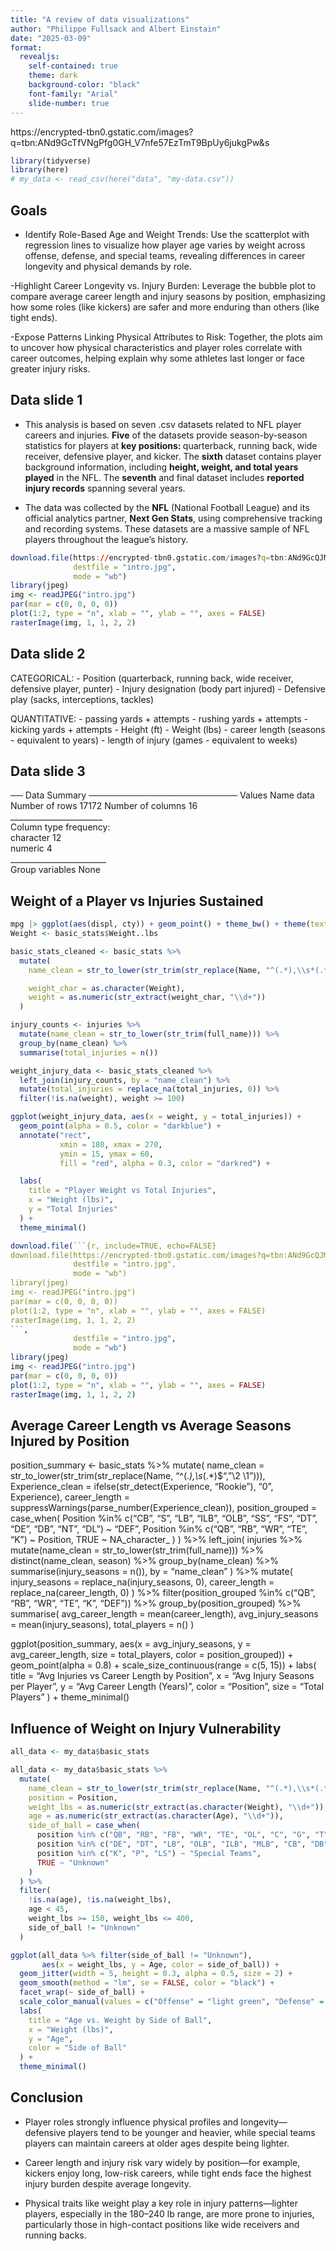 ```yaml
---
title: "A review of data visualizations"
author: "Philippe Fullsack and Albert Einstain"
date: "2025-03-09"
format:
  revealjs:
    self-contained: true
    theme: dark  
    background-color: "black"  
    font-family: "Arial"  
    slide-number: true  
---
```

https://encrypted-tbn0.gstatic.com/images?q=tbn:ANd9GcTfVNgPfg0GH_V7nfe57EzTmT9BpUy6jukgPw&s

```r
library(tidyverse)
library(here)
# my_data <- read_csv(here("data", "my-data.csv"))
```

## Goals

- Identify Role-Based Age and Weight Trends: Use the scatterplot with regression lines to visualize how player age varies by weight across offense, defense, and special teams, revealing differences in career longevity and physical demands by role.

-Highlight Career Longevity vs. Injury Burden: Leverage the bubble plot to compare average career length and injury seasons by position, emphasizing how some roles (like kickers) are safer and more enduring than others (like tight ends).

-Expose Patterns Linking Physical Attributes to Risk: Together, the plots aim to uncover how physical characteristics and player roles correlate with career outcomes, helping explain why some athletes last longer or face greater injury risks.

## Data slide 1

- This analysis is based on seven .csv datasets related to NFL player careers and injuries. **Five** of the datasets provide season-by-season statistics for players at **key positions: ** quarterback, running back, wide receiver, defensive player, and kicker. The **sixth** dataset contains player background information, including **height, weight, and total years played** in the NFL. The **seventh** and final dataset includes **reported injury records** spanning several years.

- The data was collected by the **NFL** (National Football League) and its official analytics partner, **Next Gen Stats**, using comprehensive tracking and recording systems. These datasets are a massive sample of NFL players throughout the league’s history.

```r
download.file(https://encrypted-tbn0.gstatic.com/images?q=tbn:ANd9GcQJMXM2TWT8BuSv6CN4tb4OhJqBbdEwdaUYaA&s,
              destfile = "intro.jpg", 
              mode = "wb")
library(jpeg)
img <- readJPEG("intro.jpg")
par(mar = c(0, 0, 0, 0))  
plot(1:2, type = "n", xlab = "", ylab = "", axes = FALSE)  
rasterImage(img, 1, 1, 2, 2)
```
## Data slide 2
 
CATEGORICAL:
- Position (quarterback, running back, wide receiver, defensive player, punter)
- Injury designation (body part injured)
- Defensive play (sacks, interceptions, tackles)

QUANTITATIVE:
- passing yards + attempts
- rushing yards + attempts
- kicking yards + attempts
- Height (ft)
- Weight (lbs)
- career length (seasons - equivalent to years)
- length of injury (games - equivalent to weeks)

## Data slide 3

── Data Summary ────────────────────────
                           Values
Name                       data  
Number of rows             17172 
Number of columns          16    
_______________________          
Column type frequency:           
  character                12    
  numeric                  4     
________________________         
Group variables            None  


## Weight of a Player vs Injuries Sustained

```r
mpg |> ggplot(aes(displ, cty)) + geom_point() + theme_bw() + theme(text=element_text(size=24))
Weight <- basic_stats$Weight..lbs

basic_stats_cleaned <- basic_stats %>%
  mutate(
    name_clean = str_to_lower(str_trim(str_replace(Name, "^(.*),\\s*(.*)$", "\\2 \\1"))),

    weight_char = as.character(Weight),  
    weight = as.numeric(str_extract(weight_char, "\\d+"))
  )

injury_counts <- injuries %>%
  mutate(name_clean = str_to_lower(str_trim(full_name))) %>%
  group_by(name_clean) %>%
  summarise(total_injuries = n())

weight_injury_data <- basic_stats_cleaned %>%
  left_join(injury_counts, by = "name_clean") %>%
  mutate(total_injuries = replace_na(total_injuries, 0)) %>%
  filter(!is.na(weight), weight >= 100)

ggplot(weight_injury_data, aes(x = weight, y = total_injuries)) +
  geom_point(alpha = 0.5, color = "darkblue") +
  annotate("rect",
           xmin = 180, xmax = 270,
           ymin = 15, ymax = 60,
           fill = "red", alpha = 0.3, color = "darkred") +

  labs(
    title = "Player Weight vs Total Injuries",
    x = "Weight (lbs)",
    y = "Total Injuries"
  ) +
  theme_minimal()
```
```r
download.file(```{r, include=TRUE, echo=FALSE}
download.file(https://encrypted-tbn0.gstatic.com/images?q=tbn:ANd9GcQJMXM2TWT8BuSv6CN4tb4OhJqBbdEwdaUYaA&s,
              destfile = "intro.jpg", 
              mode = "wb")
library(jpeg)
img <- readJPEG("intro.jpg")
par(mar = c(0, 0, 0, 0))  
plot(1:2, type = "n", xlab = "", ylab = "", axes = FALSE)  
rasterImage(img, 1, 1, 2, 2)
```,
              destfile = "intro.jpg", 
              mode = "wb")
library(jpeg)
img <- readJPEG("intro.jpg")
par(mar = c(0, 0, 0, 0))  
plot(1:2, type = "n", xlab = "", ylab = "", axes = FALSE)  
rasterImage(img, 1, 1, 2, 2)
```

## Average Career Length vs Average Seasons Injured by Position

position_summary <- basic_stats %>%
  mutate(
name_clean = str_to_lower(str_trim(str_replace(Name, "^(.*),\\s*(.*)$", "\\2 \\1"))),
    Experience_clean = ifelse(str_detect(Experience, "Rookie"), "0", Experience),
    career_length = suppressWarnings(parse_number(Experience_clean)),
    position_grouped = case_when(
      Position %in% c("CB", "S", "LB", "ILB", "OLB", "SS", "FS", "DT", "DE", "DB", "NT", "DL") ~ "DEF",
      Position %in% c("QB", "RB", "WR", "TE", "K") ~ Position,
      TRUE ~ NA_character_
    )
  ) %>%
  left_join(
    injuries %>%
      mutate(name_clean = str_to_lower(str_trim(full_name))) %>%
      distinct(name_clean, season) %>%
      group_by(name_clean) %>%
      summarise(injury_seasons = n()),
    by = "name_clean"
  ) %>%
  mutate(
    injury_seasons = replace_na(injury_seasons, 0),
    career_length = replace_na(career_length, 0)
  ) %>%
  filter(position_grouped %in% c("QB", "RB", "WR", "TE", "K", "DEF")) %>%
  group_by(position_grouped) %>%
  summarise(
    avg_career_length = mean(career_length),
    avg_injury_seasons = mean(injury_seasons),
    total_players = n()
  )

ggplot(position_summary, aes(x = avg_injury_seasons, y = avg_career_length, size = total_players, color = position_grouped)) +
  geom_point(alpha = 0.8) +
  scale_size_continuous(range = c(5, 15)) +
  labs(
    title = "Avg Injuries vs Career Length by Position",
    x = "Avg Injury Seasons per Player",
    y = "Avg Career Length (Years)",
    color = "Position",
    size = "Total Players"
  ) +
  theme_minimal()

## Influence of Weight on Injury Vulnerability

```r
all_data <- my_data$basic_stats

all_data <- my_data$basic_stats %>%
  mutate(
    name_clean = str_to_lower(str_trim(str_replace(Name, "^(.*),\\s*(.*)$", "\\2 \\1"))),
    position = Position,
    weight_lbs = as.numeric(str_extract(as.character(Weight), "\\d+")),
    age = as.numeric(str_extract(as.character(Age), "\\d+")),
    side_of_ball = case_when(
      position %in% c("QB", "RB", "FB", "WR", "TE", "OL", "C", "G", "T") ~ "Offense",
      position %in% c("DE", "DT", "LB", "OLB", "ILB", "MLB", "CB", "DB", "FS", "SS", "NT", "SAF", "EDGE") ~ "Defense",
      position %in% c("K", "P", "LS") ~ "Special Teams",
      TRUE ~ "Unknown"
    )
  ) %>%
  filter(
    !is.na(age), !is.na(weight_lbs),
    age < 45,
    weight_lbs >= 150, weight_lbs <= 400,
    side_of_ball != "Unknown"
  )

ggplot(all_data %>% filter(side_of_ball != "Unknown"), 
       aes(x = weight_lbs, y = Age, color = side_of_ball)) +
  geom_jitter(width = 5, height = 0.3, alpha = 0.5, size = 2) +
  geom_smooth(method = "lm", se = FALSE, color = "black") +
  facet_wrap(~ side_of_ball) +
  scale_color_manual(values = c("Offense" = "light green", "Defense" = "red", "Special Teams" = "blue")) +
  labs(
    title = "Age vs. Weight by Side of Ball",
    x = "Weight (lbs)",
    y = "Age",
    color = "Side of Ball"
  ) +
  theme_minimal()
```

## Conclusion

- Player roles strongly influence physical profiles and longevity—defensive players tend to be younger and heavier, while special teams players can maintain careers at older ages despite being lighter.

- Career length and injury risk vary widely by position—for example, kickers enjoy long, low-risk careers, while tight ends face the highest injury burden despite average longevity.

- Physical traits like weight play a key role in injury patterns—lighter players, especially in the 180–240 lb range, are more prone to injuries, particularly those in high-contact positions like wide receivers and running backs.


